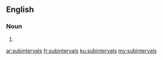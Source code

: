 ==English==

===Noun===
{{head|en|noun plural form}}

# {{plural of|subinterval|lang=en}}

[[ar:subintervals]]
[[fr:subintervals]]
[[ku:subintervals]]
[[my:subintervals]]
